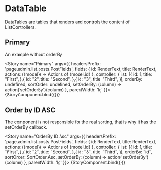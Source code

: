 

<Meta title="DataTable" />

# DataTable

DataTables are tables that renders and controls the content of ListControllers.

## Primary
An example without orderBy

<Story name="Primary"
       args={{
         headersPrefix: 'page.admin.list.posts.PostFields',
         fields: {
           id: RenderText,
           title: RenderText,
           actions: ({model}) => <Text>Actions of {model.id}</Text>
         },
         controller: {
           list: [{
             id: 1,
             title: "First",
           },{
             id: "2",
             title: "Second",
           },{
             id: "3",
             title: "Third",
           }],
           orderBy: undefined,
           sortOrder: undefined,
           setOrderBy: (column) => action('setOrderBy')(column)
         },
         parentWidth: 'lg'
       }}>
  {StoryComponent.bind({})}
</Story>

## Order by ID ASC
The component is not responsible for the real sorting, that is why it has the setOrderBy callback.

<Story name="OrderBy ID Asc"
       args={{
         headersPrefix: 'page.admin.list.posts.PostFields',
         fields: {
           id: RenderText,
           title: RenderText,
           actions: ({model}) => <Text>Actions of {model.id}</Text>
         },
         controller: {
           list: [{
             id: 1,
             title: "First",
           },{
             id: "2",
             title: "Second",
           },{
             id: "3",
             title: "Third",
           }],
           orderBy: "id",
           sortOrder: SortOrder.Asc,
           setOrderBy: (column) => action('setOrderBy')(column)
         },
         parentWidth: 'lg'
       }}>
  {StoryComponent.bind({})}
</Story>
